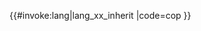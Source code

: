 <includeonly>{{#invoke:lang|lang_xx_inherit
|code=cop
}}</includeonly><noinclude>
{{Documentation|Template:Lang-x/doc}}
</noinclude>